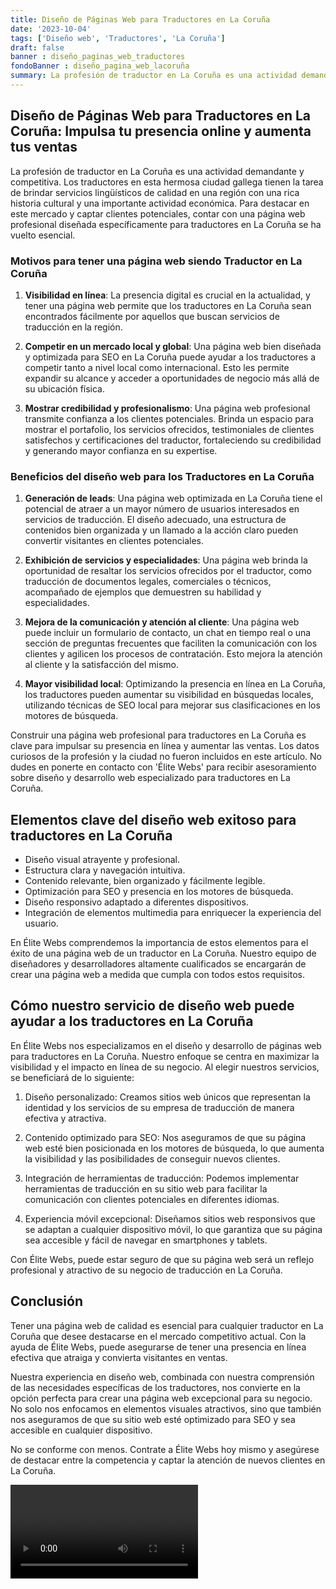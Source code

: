 ```yaml
---
title: Diseño de Páginas Web para Traductores en La Coruña
date: '2023-10-04'
tags: ['Diseño web', 'Traductores', 'La Coruña']
draft: false
banner : diseño_paginas_web_traductores
fondoBanner : diseño_pagina_web_lacoruña
summary: La profesión de traductor en La Coruña es una actividad demandante y competitiva. Los traductores en esta hermosa ciudad gallega tienen la tarea de brindar servicios lingüísticos de calidad en una región con una rica historia cultural y una importante actividad económica. Para destacar en este mercado y captar clientes potenciales, contar con una página web profesional diseñada específicamente para traductores en La Coruña se ha vuelto esencial.
---
```


## **Diseño de Páginas Web para Traductores en La Coruña: Impulsa tu presencia online y aumenta tus ventas**

La profesión de traductor en La Coruña es una actividad demandante y competitiva. Los traductores en esta hermosa ciudad gallega tienen la tarea de brindar servicios lingüísticos de calidad en una región con una rica historia cultural y una importante actividad económica. Para destacar en este mercado y captar clientes potenciales, contar con una página web profesional diseñada específicamente para traductores en La Coruña se ha vuelto esencial.

### **Motivos para tener una página web siendo Traductor en La Coruña**

1. **Visibilidad en línea**: La presencia digital es crucial en la actualidad, y tener una página web permite que los traductores en La Coruña sean encontrados fácilmente por aquellos que buscan servicios de traducción en la región.

2. **Competir en un mercado local y global**: Una página web bien diseñada y optimizada para SEO en La Coruña puede ayudar a los traductores a competir tanto a nivel local como internacional. Esto les permite expandir su alcance y acceder a oportunidades de negocio más allá de su ubicación física.

3. **Mostrar credibilidad y profesionalismo**: Una página web profesional transmite confianza a los clientes potenciales. Brinda un espacio para mostrar el portafolio, los servicios ofrecidos, testimoniales de clientes satisfechos y certificaciones del traductor, fortaleciendo su credibilidad y generando mayor confianza en su expertise.

### **Beneficios del diseño web para los Traductores en La Coruña**

1. **Generación de leads**: Una página web optimizada en La Coruña tiene el potencial de atraer a un mayor número de usuarios interesados en servicios de traducción. El diseño adecuado, una estructura de contenidos bien organizada y un llamado a la acción claro pueden convertir visitantes en clientes potenciales.

2. **Exhibición de servicios y especialidades**: Una página web brinda la oportunidad de resaltar los servicios ofrecidos por el traductor, como traducción de documentos legales, comerciales o técnicos, acompañado de ejemplos que demuestren su habilidad y especialidades.

3. **Mejora de la comunicación y atención al cliente**: Una página web puede incluir un formulario de contacto, un chat en tiempo real o una sección de preguntas frecuentes que faciliten la comunicación con los clientes y agilicen los procesos de contratación. Esto mejora la atención al cliente y la satisfacción del mismo.

4. **Mayor visibilidad local**: Optimizando la presencia en línea en La Coruña, los traductores pueden aumentar su visibilidad en búsquedas locales, utilizando técnicas de SEO local para mejorar sus clasificaciones en los motores de búsqueda.

Construir una página web profesional para traductores en La Coruña es clave para impulsar su presencia en línea y aumentar las ventas. Los datos curiosos de la profesión y la ciudad no fueron incluidos en este artículo. No dudes en ponerte en contacto con 'Élite Webs' para recibir asesoramiento sobre diseño y desarrollo web especializado para traductores en La Coruña.

<GifSeo />

<Cta />

## Elementos clave del diseño web exitoso para traductores en La Coruña

- Diseño visual atrayente y profesional.
- Estructura clara y navegación intuitiva.
- Contenido relevante, bien organizado y fácilmente legible.
- Optimización para SEO y presencia en los motores de búsqueda.
- Diseño responsivo adaptado a diferentes dispositivos.
- Integración de elementos multimedia para enriquecer la experiencia del usuario.

En Élite Webs comprendemos la importancia de estos elementos para el éxito de una página web de un traductor en La Coruña. Nuestro equipo de diseñadores y desarrolladores altamente cualificados se encargarán de crear una página web a medida que cumpla con todos estos requisitos. 

## Cómo nuestro servicio de diseño web puede ayudar a los traductores en La Coruña

En Élite Webs nos especializamos en el diseño y desarrollo de páginas web para traductores en La Coruña. Nuestro enfoque se centra en maximizar la visibilidad y el impacto en línea de su negocio. Al elegir nuestros servicios, se beneficiará de lo siguiente:

1. Diseño personalizado: Creamos sitios web únicos que representan la identidad y los servicios de su empresa de traducción de manera efectiva y atractiva.

2. Contenido optimizado para SEO: Nos aseguramos de que su página web esté bien posicionada en los motores de búsqueda, lo que aumenta la visibilidad y las posibilidades de conseguir nuevos clientes.

3. Integración de herramientas de traducción: Podemos implementar herramientas de traducción en su sitio web para facilitar la comunicación con clientes potenciales en diferentes idiomas.

4. Experiencia móvil excepcional: Diseñamos sitios web responsivos que se adaptan a cualquier dispositivo móvil, lo que garantiza que su página sea accesible y fácil de navegar en smartphones y tablets.

Con Élite Webs, puede estar seguro de que su página web será un reflejo profesional y atractivo de su negocio de traducción en La Coruña.

## Conclusión

Tener una página web de calidad es esencial para cualquier traductor en La Coruña que desee destacarse en el mercado competitivo actual. Con la ayuda de Élite Webs, puede asegurarse de tener una presencia en línea efectiva que atraiga y convierta visitantes en ventas.

Nuestra experiencia en diseño web, combinada con nuestra comprensión de las necesidades específicas de los traductores, nos convierte en la opción perfecta para crear una página web excepcional para su negocio. No solo nos enfocamos en elementos visuales atractivos, sino que también nos aseguramos de que su sitio web esté optimizado para SEO y sea accesible en cualquier dispositivo.

No se conforme con menos. Contrate a Élite Webs hoy mismo y asegúrese de destacar entre la competencia y captar la atención de nuevos clientes en La Coruña.

<Video />

<CtaBot job='Traductores' city='La Coruña'/>

<Gmaps query='La Coruña+españa+maps' />